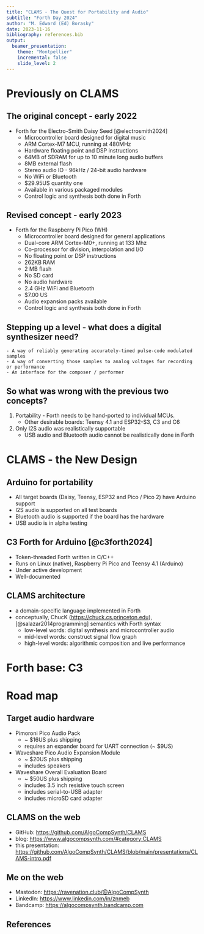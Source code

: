 ```yaml
---
title: "CLAMS - The Quest for Portability and Audio"
subtitle: "Forth Day 2024"
author: "M. Edward (Ed) Borasky"
date: 2023-11-16
bibliography: references.bib
output:
  beamer_presentation:
    theme: "Montpellier"
    incremental: false
    slide_level: 2
---
```


# Previously on CLAMS

## The original concept - early 2022
- Forth for the Electro-Smith Daisy Seed [@electrosmith2024]
    - Microcontroller board designed for digital music
    - ARM Cortex-M7 MCU, running at 480MHz
    - Hardware floating point and DSP instructions
    - 64MB of SDRAM for up to 10 minute long audio buffers
    - 8MB external flash
    - Stereo audio IO - 96kHz / 24-bit audio hardware
    - No WiFi or Bluetooth
    - $29.95US quantity one
    - Available in various packaged modules
    - Control logic and synthesis both done in Forth

## Revised concept - early 2023
- Forth for the Raspberry Pi Pico (WH)
    - Microcontroller board designed for general applications
    - Dual-core ARM Cortex-M0+, running at 133 Mhz
    - Co-processor for division, interpolation and I/O
    - No floating point or DSP instructions
    - 262KB RAM
    - 2 MB flash
    - No SD card
    - No audio hardware
    - 2.4 GHz WiFi and Bluetooth
    - $7.00 US
    - Audio expansion packs available
    - Control logic and synthesis both done in Forth
    
## Stepping up a level - what does a digital synthesizer need?
    - A way of reliably generating accurately-timed pulse-code modulated samples
    - A way of converting those samples to analog voltages for recording or performance
    - An interface for the composer / performer

## So what was wrong with the previous two concepts?
1. Portability - Forth needs to be hand-ported to individual MCUs.
    - Other desirable boards: Teensy 4.1 and ESP32-S3, C3 and C6
2. Only I2S audio was realistically supportable
    - USB audio and Bluetooth audio cannot be realistically done in Forth

# CLAMS - the New Design

## Arduino for portability
- All target boards (Daisy, Teensy, ESP32 and Pico / Pico 2) have Arduino support
- I2S audio is supported on all test boards
- Bluetooth audio is supported if the board has the hardware
- USB audio is in alpha testing

## C3 Forth for Arduino [@c3forth2024]
- Token-threaded Forth written in C/C++
- Runs on Linux (native), Raspberry Pi Pico and Teensy 4.1 (Arduino)
- Under active development
- Well-documented

## CLAMS architecture
- a domain-specific language implemented in Forth
- conceptually, ChucK (<https://chuck.cs.princeton.edu>),
[@salazar2014programming] semantics with Forth syntax
    - low-level words: digital synthesis and microcontroller audio
    - mid-level words: construct signal flow graph
    - high-level words: algorithmic composition and live performance

# Forth base: C3

# Road map

## Target audio hardware
- Pimoroni Pico Audio Pack
    - ~ $16US plus shipping
    - requires an expander board for UART connection (~ $9US)
- Waveshare Pico Audio Expansion Module 
    - ~ $20US plus shipping
    - includes speakers
- Waveshare Overall Evaluation Board
    - ~ $50US plus shipping
    - includes 3.5 inch resistive touch screen
    - includes serial-to-USB adapter
    - includes microSD card adapter

## CLAMS on the web
- GitHub: <https://github.com/AlgoCompSynth/CLAMS>
- blog: <https://www.algocompsynth.com/#category:CLAMS>
- this presentation:
<https://github.com/AlgoCompSynth/CLAMS/blob/main/presentations/CLAMS-intro.pdf>

## Me on the web
- Mastodon: <https://ravenation.club/@AlgoCompSynth>
- LinkedIn: <https://www.linkedin.com/in/znmeb>
- Bandcamp: <https://algocompsynth.bandcamp.com>

## References
